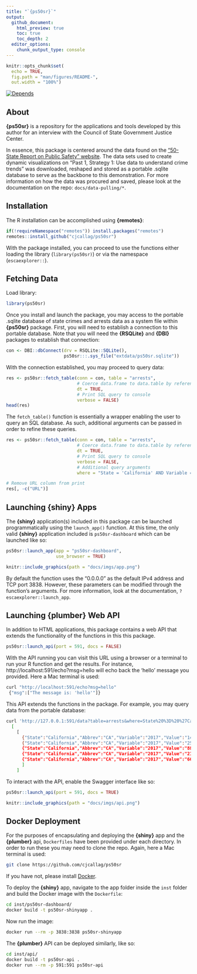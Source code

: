 ```yaml
---
title: "`{ps50sr}`"
output: 
  github_document:
    html_preview: true
    toc: true
    toc_depth: 2
  editor_options:
    chunk_output_type: console
---
```


```r
knitr::opts_chunk$set(
  echo = TRUE,
  fig.path = "man/figures/README-",
  out.width = "100%")
```

<!-- badges: start -->
[![Depends](https://img.shields.io/badge/Depends-GNU_R>=3.5-blue.svg)](https://www.r-project.org/)
<!-- badges: end -->

## About

**{ps50sr}** is a repository for the applications and tools developed by this author for an interview with the Council of State Government Justice Center. 

In essence, this package is centered around the data found on the ["50-State Report on Public Safety" website](https://50statespublicsafety.us/). The data sets used to create dynamic visualizations on "Past 1, Strategy 1: Use data to understand crime trends" was downloaded, reshaped and stored as a portable .sqlite database to serve as the backbone to this demonstration. For more information on how the data was procured and saved, please look at the documentation on the repo: `docs/data-pulling/*`.

## Installation

The R installation can be accomplished using **{remotes}**:

```r
if(!requireNamespace("remotes")) install.packages("remotes")
remotes::install_github("cjcallag/ps50sr")
```

With the package installed, you can proceed to use the functions either loading the library (`library(ps50sr)`) or via the namespace (`escaexplorer::`). 

## Fetching Data

Load library:

```r
library(ps50sr)
```

Once you install and launch the package, you may access to the portable .sqlite database of state crimes and arrests data as a system file within **{ps50sr}** package. First, you will need to establish a connection to this portable database. Note that you will need the **{RSQLite}** and **{DBI}** packages to establish that connection:

```r
con <- DBI::dbConnect(drv = RSQLite::SQLite(),
                      ps50sr:::.sys_file("extdata/ps50sr.sqlite"))
```

With the connection established, you may proceed to query data:

```r
res <- ps50sr::fetch_table(conn = con, table = "arrests", 
                           # Coerce data.frame to data.table by reference
                           dt = TRUE,
                           # Print SQL query to console
                           verbose = FALSE)
head(res)
```

The `fetch_table()` function is essentially a wrapper enabling the user to query an SQL database. As such, additional arguments can be passed in order to refine these queries.

```r
res <- ps50sr::fetch_table(conn = con, table = "arrests", 
                           # Coerce data.frame to data.table by reference
                           dt = TRUE,
                           # Print SQL query to console
                           verbose = FALSE,
                           # Additional query arguments
                           where = "State = 'California' AND Variable = '2017'")

# Remove URL column from print
res[, -c("URL")]
```

## Launching **{shiny}** Apps

The **{shiny}** application(s) included in this package can be launched programmatically using the  `launch_app()` function. At this time, the only valid **{shiny}** application included is `ps50sr-dashboard` which can be launched like so:

```r
ps50sr::launch_app(app = "ps50sr-dashboard",
                   use_browser = TRUE)
```

```r
knitr::include_graphics(path = "docs/imgs/app.png")
```

By default the function uses the "0.0.0.0" as the default IPv4 address and TCP port 3838. However, these parameters can be modified through the function's arguments. For more information, look at the documentation, `?escaexplorer::launch_app`.

## Launching **{plumber}** Web API

In addition to HTML applications, this package contains a web API that extends the functionality of the functions in this this package.

```r
ps50sr::launch_api(port = 591, docs = FALSE)
```

With the API running you can visit this URL using a browser or a terminal to run your R function and get the results. For instance, http://localhost:591/echo?msg=hello will echo back the ‘hello’ message you provided. Here a Mac terminal is used:

```bash
curl "http://localhost:591/echo?msg=hello"
 {"msg":["The message is: 'hello'"]}
```

This API extends the functions in the package. For example, you may query data from the portable database:

```bash
curl 'http://127.0.0.1:591/data?table=arrests&where=State%20%3D%20%27California%27%20AND%20Variable%20%3D%20%272017%27&dt=true'
  [
    [
      {"State":"California","Abbrev":"CA","Variable":"2017","Value":"1499","Type":"homicide-arrests","URL":"https://50statespublicsafety.us/app/themes/50state/data/arrests-dashboard/homicide-arrests.csv"},
      {"State":"California","Abbrev":"CA","Variable":"2017","Value":"2561","Type":"rape-arrests","URL":"https://50statespublicsafety.us/app/themes/50state/data/arrests-dashboard/rape-arrests.csv"},{"State":"California","Abbrev":"CA","Variable":"2017","Value":"16942","Type":"robbery-arrests","URL":"https://50statespublicsafety.us/app/themes/50state/data/arrests-dashboard/robbery-arrests.csv"},
      {"State":"California","Abbrev":"CA","Variable":"2017","Value":"88115","Type":"assault-arrests","URL":"https://50statespublicsafety.us/app/themes/50state/data/arrests-dashboard/assault-arrests.csv"},
      {"State":"California","Abbrev":"CA","Variable":"2017","Value":"212025","Type":"drug-arrest","URL":"https://50statespublicsafety.us/app/themes/50state/data/arrests-dashboard/drug-arrest.csv"},
      {"State":"California","Abbrev":"CA","Variable":"2017","Value":"666464","Type":"non-index-arrest","URL":"https://50statespublicsafety.us/app/themes/50state/data/arrests-dashboard/non-index-arrest.csv"}
      ]
    ]
```

To interact with the API, enable the Swagger interface like so:

```r
ps50sr::launch_api(port = 591, docs = TRUE)
```

```r
knitr::include_graphics(path = "docs/imgs/api.png")
```

## Docker Deployment

For the purposes of encapsulating and deploying the **{shiny}** app and the **{plumber}** api, `Dockerfiles` have been provided under each directory. In order to run these you may need to clone the repo. Again, here a Mac terminal is used:

```bash
git clone https://github.com/cjcallag/ps50sr
```

If you have not, please install [Docker](https://www.docker.com/).

To deploy the **{shiny}** app, navigate to the app folder inside the `inst` folder and build the Docker image with the `Dockerfile`:

```bash
cd inst/ps50sr-dashboard/
docker build -t ps50sr-shinyapp .
```

Now run the image:

```bash
docker run --rm -p 3838:3838 ps50sr-shinyapp
```

The **{plumber}** API can be deployed similarly, like so:

```bash
cd inst/api/
docker build -t ps50sr-api .
docker run --rm -p 591:591 ps50sr-api
```

